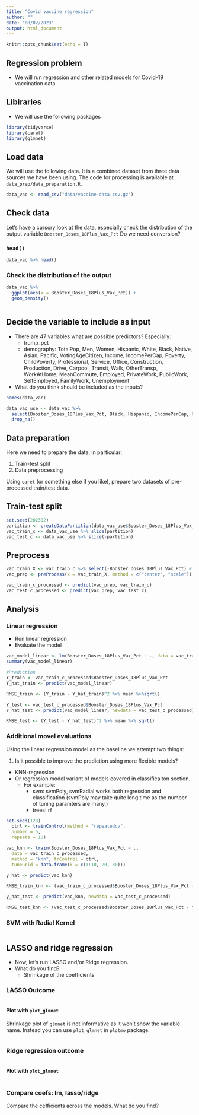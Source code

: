 ```yaml
---
title: "Covid vaccine regression"
author: ""
date: "08/02/2023"
output: html_document
---
```


```r
knitr::opts_chunk$set(echo = T)
```

## Regression problem

- We will run regression and other related models for Covid-19 vaccination data

## Libiraries

- We will use the following packages

```r
library(tidyverse)
library(caret)
library(glmnet)
```

## Load data

We will use the following data. It is a combined dataset from three data sources we have been using. The code for processing is available at `data_prep/data_preparation.R`.

```r
data_vac <- read_csv("data/vaccine-data.csv.gz") 
```


## Check data

Let's have a cursory look at the data, especially check the distribution of the output variable `Booster_Doses_18Plus_Vax_Pct` Do we need conversion?

### `head()`

```r
data_vac %>% head()
```

### Check the distribution of the output

```r
data_vac %>%
  ggplot(aes(x = Booster_Doses_18Plus_Vax_Pct)) +
  geom_density()
```

```r

```


## Decide the variable to include as input

- There are 47 variables what are possible predictors? Especially:
  - trump_pct
  - demography: TotalPop, Men, Women, Hispanic, White, Black, Native, Asian, Pacific, VotingAgeCitizen, Income, IncomePerCap, Poverty, ChildPoverty, Professional, Service, Office, Construction, Production, Drive, Carpool, Transit, Walk, OtherTransp, WorkAtHome, MeanCommute, Employed, PrivateWork, PublicWork, SelfEmployed, FamilyWork, Unemployment
- What do you think should be included as the inputs?


```r
names(data_vac)

data_vac_use <- data_vac %>%
  select(Booster_Doses_18Plus_Vax_Pct, Black, Hispanic, IncomePerCap, Poverty, ChildPoverty, Unemployment, pct_trump) %>% 
  drop_na()
```

## Data preparation

Here we need to prepare the data, in particular:

1. Train-test split
2. Data preprocessing

Using `caret` (or something else if you like), prepare two datasets of pre-processed train/test data.

## Train-test split

```r
set.seed(202302)
partition <- createDataPartition(data_vac_use$Booster_Doses_18Plus_Vax_Pct, p = .8, list = F)
vac_train_c <- data_vac_use %>% slice(partition)
vac_test_c <- data_vac_use %>% slice(-partition)
```

## Preprocess

```r
vac_train_X <- vac_train_c %>% select(-Booster_Doses_18Plus_Vax_Pct) # the dependant variable (and any dummy variables) should not be included in the preprocessing
vac_prep <- preProcess(x = vac_train_X, method = c("center", "scale"))

vac_train_c_processed <- predict(vac_prep, vac_train_c)
vac_test_c_processed <- predict(vac_prep, vac_test_c)
```


## Analysis

### Linear regression

- Run linear regression 
- Evaluate the model

```r
vac_model_linear <- lm(Booster_Doses_18Plus_Vax_Pct ~ ., data = vac_train_c_processed)
summary(vac_model_linear)
```

```r
#Prediction
Y_train <- vac_train_c_processed$Booster_Doses_18Plus_Vax_Pct
Y_hat_train <- predict(vac_model_linear)

RMSE_train <- (Y_train - Y_hat_train)^2 %>% mean %>%sqrt()

Y_test <- vac_test_c_processed$Booster_Doses_18Plus_Vax_Pct
Y_hat_test <- predict(vac_model_linear, newdata = vac_test_c_processed)

RMSE_test <- (Y_test - Y_hat_test)^2 %>% mean %>% sqrt()
```

### Additional movel evaluations

Using the linear regression model as the baseline we attempt two things:

1. Is it possible to improve the prediction using more flexible models?
  - KNN-regression
  - Or regression model variant of models covered in classificaiton section. 
    - For example:
      - svm: svmPoly, svmRadial works both regression and classification (svmPoly may take quite long time as the number of tuning paramters are many.)
      - trees: rf
      


```r
set.seed(123)
  ctrl <- trainControl(method = "repeatedcv",
  number = 5,
  repeats = 10)

vac_knn <- train(Booster_Doses_18Plus_Vax_Pct ~ .,
  data = vac_train_c_processed,
  method = "knn", trControl = ctrl,
  tuneGrid = data.frame(k = c(1:10, 20, 30)))

y_hat <- predict(vac_knn)

RMSE_train_knn <- (vac_train_c_processed$Booster_Doses_18Plus_Vax_Pct - y_hat_test)^2 %>% mean %>% sqrt

y_hat_test <- predict(vac_knn, newdata = vac_test_c_processed)

RMSE_test_knn <- (vac_test_c_processed$Booster_Doses_18Plus_Vax_Pct - Y_hat_test)^2 %>% mean %>% sqrt()
```

### SVM with Radial Kernel

```r

```


## LASSO and ridge regression

- Now, let's run LASSO and/or Ridge regression. 
- What do you find? 
  - Shrinkage of the coefficients

### LASSO Outcome

```r

```

#### Plot with `plot_glmnet`

Shrinkage plot of `glmnet` is not informative as it won't show the variable name. Instead you can use `plot_glmnet` in `plotmo` package.

```r

```



### Ridge regression outcome

```r

```

#### Plot with `plot_glmnet`

```r

```

### Compare coefs: lm, lasso/ridge

Compare the cefficients across the models. What do you find?

```r

```